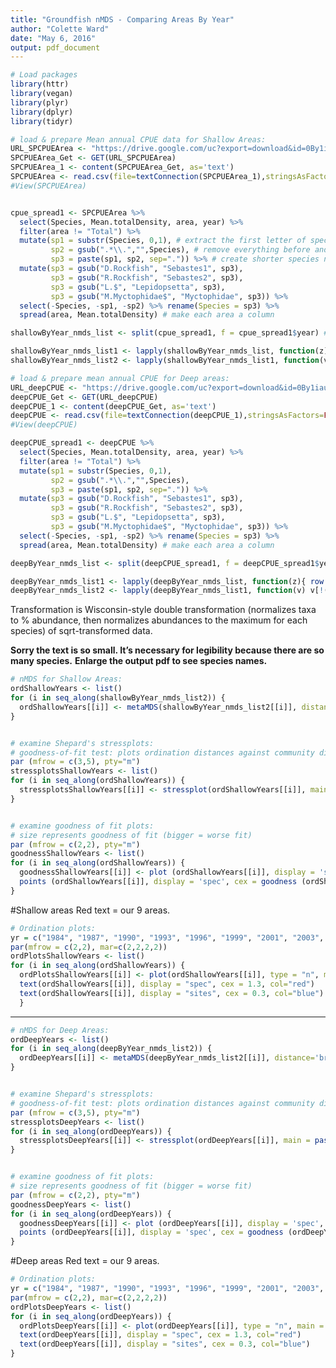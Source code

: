 ```yaml
---
title: "Groundfish nMDS - Comparing Areas By Year"
author: "Colette Ward"
date: "May 6, 2016"
output: pdf_document
---
```


```r
# Load packages
library(httr)
library(vegan)
library(plyr)
library(dplyr)
library(tidyr)

```

```r
# load & prepare Mean annual CPUE data for Shallow Areas:
URL_SPCPUEArea <- "https://drive.google.com/uc?export=download&id=0By1iaulIAI-uYzBOUFRtZklmX0U" # new data for shallow areas
SPCPUEArea_Get <- GET(URL_SPCPUEArea)
SPCPUEArea_1 <- content(SPCPUEArea_Get, as='text')
SPCPUEArea <- read.csv(file=textConnection(SPCPUEArea_1),stringsAsFactors=FALSE,head=TRUE)
#View(SPCPUEArea)


cpue_spread1 <- SPCPUEArea %>%
  select(Species, Mean.totalDensity, area, year) %>%
  filter(area != "Total") %>%
  mutate(sp1 = substr(Species, 0,1), # extract the first letter of species name string
         sp2 = gsub(".*\\.","",Species), # remove everything before and including "."
         sp3 = paste(sp1, sp2, sep=".")) %>% # create shorter species names for ploting
  mutate(sp3 = gsub("D.Rockfish", "Sebastes1", sp3), 
         sp3 = gsub("R.Rockfish", "Sebastes2", sp3),
         sp3 = gsub("L.$", "Lepidopsetta", sp3),
         sp3 = gsub("M.Myctophidae$", "Myctophidae", sp3)) %>%
  select(-Species, -sp1, -sp2) %>% rename(Species = sp3) %>%
  spread(area, Mean.totalDensity) # make each area a column

shallowByYear_nmds_list <- split(cpue_spread1, f = cpue_spread1$year) # create a list of dataframes (one for each year)

shallowByYear_nmds_list1 <- lapply(shallowByYear_nmds_list, function(z){ row.names(z) <- z$Species; z}) # create row names from species column
shallowByYear_nmds_list2 <- lapply(shallowByYear_nmds_list1, function(v) v[!(names(v) %in% c("Species", "year"))]) # drop Species & year

```

```r
# load & prepare mean annual CPUE for Deep areas:
URL_deepCPUE <- "https://drive.google.com/uc?export=download&id=0By1iaulIAI-uVF9VWnNPX3Z3S3c"
deepCPUE_Get <- GET(URL_deepCPUE)
deepCPUE_1 <- content(deepCPUE_Get, as='text')
deepCPUE <- read.csv(file=textConnection(deepCPUE_1),stringsAsFactors=FALSE,head=TRUE)
#View(deepCPUE)

deepCPUE_spread1 <- deepCPUE %>%
  select(Species, Mean.totalDensity, area, year) %>%
  filter(area != "Total") %>%
  mutate(sp1 = substr(Species, 0,1),
         sp2 = gsub(".*\\.","",Species),
         sp3 = paste(sp1, sp2, sep=".")) %>%
  mutate(sp3 = gsub("D.Rockfish", "Sebastes1", sp3), 
         sp3 = gsub("R.Rockfish", "Sebastes2", sp3),
         sp3 = gsub("L.$", "Lepidopsetta", sp3),
         sp3 = gsub("M.Myctophidae$", "Myctophidae", sp3)) %>%
  select(-Species, -sp1, -sp2) %>% rename(Species = sp3) %>%
  spread(area, Mean.totalDensity) # make each area a column

deepByYear_nmds_list <- split(deepCPUE_spread1, f = deepCPUE_spread1$year) # create a list of dataframes (one for each year)

deepByYear_nmds_list1 <- lapply(deepByYear_nmds_list, function(z){ row.names(z) <- z$Species; z}) # create row names from species column
deepByYear_nmds_list2 <- lapply(deepByYear_nmds_list1, function(v) v[!(names(v) %in% c("Species", "year"))]) # drop Species & year

```

######################################################
######################################################
######################################################

Transformation is Wisconsin-style double transformation (normalizes taxa to % abundance, then normalizes abundances to the maximum for each species) of sqrt-transformed data.

**Sorry the text is so small. It's necessary for legibility because there are so many species.** 
**Enlarge the output pdf to see species names.**


```r

# nMDS for Shallow Areas:
ordShallowYears <- list()
for (i in seq_along(shallowByYear_nmds_list2)) {
  ordShallowYears[[i]] <- metaMDS(shallowByYear_nmds_list2[[i]], distance='bray', trymax=1000)
}


# examine Shepard's stressplots:
# goodness-of-fit test: plots ordination distances against community dissimilarities
par (mfrow = c(3,5), pty="m") 
stressplotsShallowYears <- list()
for (i in seq_along(ordShallowYears)) {
  stressplotsShallowYears[[i]] <- stressplot(ordShallowYears[[i]], main = paste("Year",i))
}


# examine goodness of fit plots:
# size represents goodness of fit (bigger = worse fit)
par (mfrow = c(2,2), pty="m") 
goodnessShallowYears <- list()
for (i in seq_along(ordShallowYears)) {
  goodnessShallowYears[[i]] <- plot (ordShallowYears[[i]], display = 'spec', type = 't', main = paste("Year",i))
  points (ordShallowYears[[i]], display = 'spec', cex = goodness (ordShallowYears[[i]])*200)
}

```

#Shallow areas
Red text = our 9 areas.

```r
# Ordination plots:
yr = c("1984", "1987", "1990", "1993", "1996", "1999", "2001", "2003", "2005", "2007", "2009", "2011", "2013", "2015")
par(mfrow = c(2,2), mar=c(2,2,2,2))
ordPlotsShallowYears <- list()
for (i in seq_along(ordShallowYears)) {
  ordPlotsShallowYears[[i]] <- plot(ordShallowYears[[i]], type = "n", main = paste("Shallow", yr[i]))
  text(ordShallowYears[[i]], display = "spec", cex = 1.3, col="red")
  text(ordShallowYears[[i]], display = "sites", cex = 0.3, col="blue")
  }
```

***


```r

# nMDS for Deep Areas:
ordDeepYears <- list()
for (i in seq_along(deepByYear_nmds_list2)) {
  ordDeepYears[[i]] <- metaMDS(deepByYear_nmds_list2[[i]], distance='bray', trymax=1000)
}


# examine Shepard's stressplots:
# goodness-of-fit test: plots ordination distances against community dissimilarities
par (mfrow = c(3,5), pty="m") 
stressplotsDeepYears <- list()
for (i in seq_along(ordDeepYears)) {
  stressplotsDeepYears[[i]] <- stressplot(ordDeepYears[[i]], main = paste("Year",i))
}


# examine goodness of fit plots:
# size represents goodness of fit (bigger = worse fit)
par (mfrow = c(2,2), pty="m") 
goodnessDeepYears <- list()
for (i in seq_along(ordDeepYears)) {
  goodnessDeepYears[[i]] <- plot (ordDeepYears[[i]], display = 'spec', type = 't', main = paste("Year",i))
  points (ordDeepYears[[i]], display = 'spec', cex = goodness (ordDeepYears[[i]])*200)
}

```

#Deep areas
Red text = our 9 areas.

```r
# Ordination plots:
yr = c("1984", "1987", "1990", "1993", "1996", "1999", "2001", "2003", "2005", "2007", "2009", "2011", "2013", "2015")
par(mfrow = c(2,2), mar=c(2,2,2,2))
ordPlotsDeepYears <- list()
for (i in seq_along(ordDeepYears)) {
  ordPlotsDeepYears[[i]] <- plot(ordDeepYears[[i]], type = "n", main = paste("Deep", yr[i]))
  text(ordDeepYears[[i]], display = "spec", cex = 1.3, col="red")
  text(ordDeepYears[[i]], display = "sites", cex = 0.3, col="blue")
}

```

